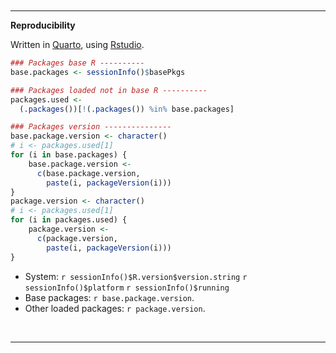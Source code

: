 &nbsp;

&nbsp;

&nbsp;

&nbsp;

****
**Reproducibility** 

Written in [Quarto](https://quarto.org/), using [Rstudio](https://www.rstudio.com/).

```r
### Packages base R ---------- 
base.packages <- sessionInfo()$basePkgs

### Packages loaded not in base R ----------
packages.used <- 
  (.packages())[!(.packages()) %in% base.packages]

### Packages version ---------------
base.package.version <- character()
# i <- packages.used[1]
for (i in base.packages) {
    base.package.version <- 
      c(base.package.version, 
        paste(i, packageVersion(i)))
}
package.version <- character()
# i <- packages.used[1]
for (i in packages.used) {
    package.version <- 
      c(package.version, 
        paste(i, packageVersion(i)))
}

```


- System: 
`r sessionInfo()$R.version$version.string`
`r sessionInfo()$platform` 
`r sessionInfo()$running`
- Base packages: `r base.package.version`.
- Other loaded packages: `r package.version`.

&nbsp;

****

